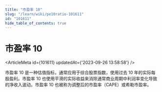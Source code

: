 ```yaml
---
title: "市盈率 10"
slug: "/learn/wiki/pe10ratio-101611"
id: "101611"
hide_table_of_contents: true
---
```



# 市盈率 10

<ArticleMeta id={101611} updatedAt={'2023-09-26 13:58:58'} />
<div className='border-solid border-b border-t-0 my-4 border-[var(--ifm-color-gray-300)]' />

市盈率 10 是一种估值指标，通常应用于综合股票指数，使用过去 10 年的实际每股盈利。市盈率 10 也使用平滑的实际收益来消除通常商业周期中利润率变化导致的净收入波动。市盈率 10 也被称为调整后的市盈率（CAPE）或希勒市盈率。
